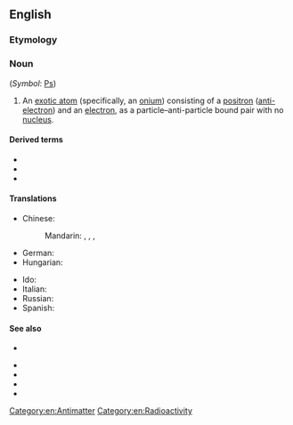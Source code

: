 ==English==
{{wikipedia}}

===Etymology===
{{suffix|en|positron|ium}}

===Noun===
{{en-noun|s|positronia}} (''Symbol'': [[Ps]])

# {{lb|en|physics|chemistry}} An [[exotic atom]] (specifically, an [[onium]])  consisting of a [[positron]] ([[anti-electron]]) and an [[electron]], as a particle&ndash;anti-particle bound pair with no [[nucleus]]. [[Category:en:Antimatter]] [[Category:en:Radioactivity]]

====Derived terms====
{{sense|exotic atom}}
* {{l|en|dipositronium}}
* {{l|en|orthopositronium}}
* {{l|en|parapositronium}}

====Translations====
{{trans-top|exotic atom}}
* Chinese:
*: Mandarin: {{t|cmn|電子偶素}}, {{t|cmn|电子偶素|tr=diànzǐ'ǒusù}}, {{t|cmn|正電子素}}, {{t|cmn|正电子素|tr=zhèngdiànzǐsù}}
* German: {{t+|de|Positronium|n}}
* Hungarian: {{t|hu|pozitrónium}}
{{trans-mid}}
* Ido: {{t|io|positronio}}
* Italian: {{t|it|positronio|m}}
* Russian: {{t+|ru|позитроний|m}}
* Spanish: {{t+|es|positronio|m}}
{{trans-bottom}}

====See also====
{{sense|exotic atom}}
* {{l|en|muonium}}

{{sense|onium}}
* {{l|en|muononium}}
* {{l|en|tauonium}}
* {{l|en|toponium}}
* {{l|en|pionium}}
